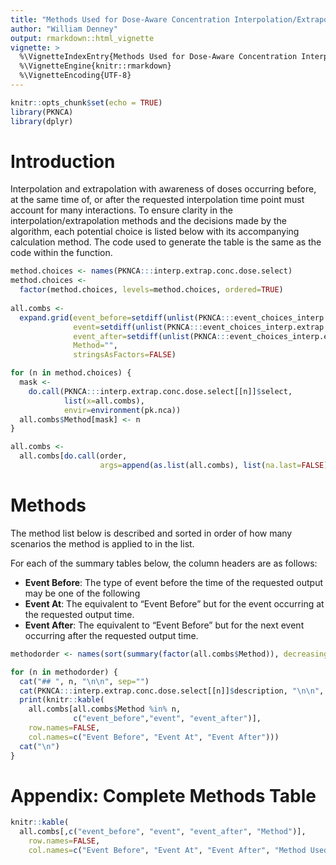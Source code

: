 ---
title: "Methods Used for Dose-Aware Concentration Interpolation/Extrapolation"
author: "William Denney"
output: rmarkdown::html_vignette
vignette: >
  %\VignetteIndexEntry{Methods Used for Dose-Aware Concentration Interpolation/Extrapolation}
  %\VignetteEngine{knitr::rmarkdown}
  %\VignetteEncoding{UTF-8}
---

```{r setup, include=FALSE}
knitr::opts_chunk$set(echo = TRUE)
library(PKNCA)
library(dplyr)
```

# Introduction

Interpolation and extrapolation with awareness of doses occurring before, at the same time of, or after the requested interpolation time point must account for many interactions.  To ensure clarity in the interpolation/extrapolation methods and the decisions made by the algorithm, each potential choice is listed below with its accompanying calculation method.  The code used to generate the table is the same as the code within the function.

```{r generatecombs, echo=FALSE}
method.choices <- names(PKNCA:::interp.extrap.conc.dose.select)
method.choices <-
  factor(method.choices, levels=method.choices, ordered=TRUE)
         
all.combs <-
  expand.grid(event_before=setdiff(unlist(PKNCA:::event_choices_interp.extrap.conc.dose), "output_only"),
              event=setdiff(unlist(PKNCA:::event_choices_interp.extrap.conc.dose), "none"),
              event_after=setdiff(unlist(PKNCA:::event_choices_interp.extrap.conc.dose), "output_only"),
              Method="",
              stringsAsFactors=FALSE)

for (n in method.choices) {
  mask <-
    do.call(PKNCA:::interp.extrap.conc.dose.select[[n]]$select,
            list(x=all.combs),
            envir=environment(pk.nca))
  all.combs$Method[mask] <- n
}

all.combs <-
  all.combs[do.call(order,
                    args=append(as.list(all.combs), list(na.last=FALSE))),]
```

# Methods

The method list below is described and sorted in order of how many scenarios the method is applied to in the list.

For each of the summary tables below, the column headers are as follows:

* **Event Before**: The type of event before the time of the requested output may be one of the following
* **Event At**: The equivalent to "Event Before" but for the event occurring at the requested output time.
* **Event After**: The equivalent to "Event Before" but for the next event occurring after the requested output time.

```{r methodsummary, results="asis", echo=FALSE}
methodorder <- names(sort(summary(factor(all.combs$Method)), decreasing=TRUE))

for (n in methodorder) {
  cat("## ", n, "\n\n", sep="")
  cat(PKNCA:::interp.extrap.conc.dose.select[[n]]$description, "\n\n", sep="")
  print(knitr::kable(
    all.combs[all.combs$Method %in% n,
              c("event_before","event", "event_after")],
    row.names=FALSE,
    col.names=c("Event Before", "Event At", "Event After")))
  cat("\n")
}
```

# Appendix: Complete Methods Table

```{r methodlisting, echo=FALSE}
knitr::kable(
  all.combs[,c("event_before", "event", "event_after", "Method")],
    row.names=FALSE,
    col.names=c("Event Before", "Event At", "Event After", "Method Used"))
```
